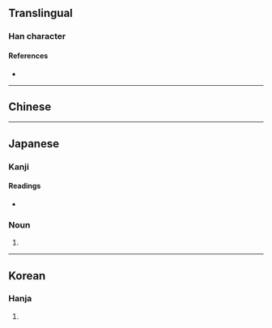 {{also|囊}}
{{character info}}
==Translingual==

===Han character===
{{Han char|rn=30|rad=口|as=15|sn=18|four=|canj=JCTTV|ids=⿳⿳𰀉冖八𠀎𧘇}}

====References====
* {{Han ref|kx=0213.171|hdz=10699.041|uh=56A2|ud=22178}}

----

==Chinese==
{{zh-see|囊|v}}

----

==Japanese==
{{ja-kanji forms|嚢|囊}}

===Kanji===
{{ja-kanji|grade=uc|rs=口15|kyu=囊}}

====Readings====
* {{ja-readings|goon=[[のう]] (nō)|kun=[[ふくろ]] (fukuro)|kanon=[[どう]] (dō)}}

===Noun===
{{ja-noun|ふくろ}}

# {{alternative form of|ja|袋}}

----

==Korean==

===Hanja===
{{ko-hanja|hangeul=낭|rv=nang|mr=nang}}

# {{rfdef|ko|sort=口15}}